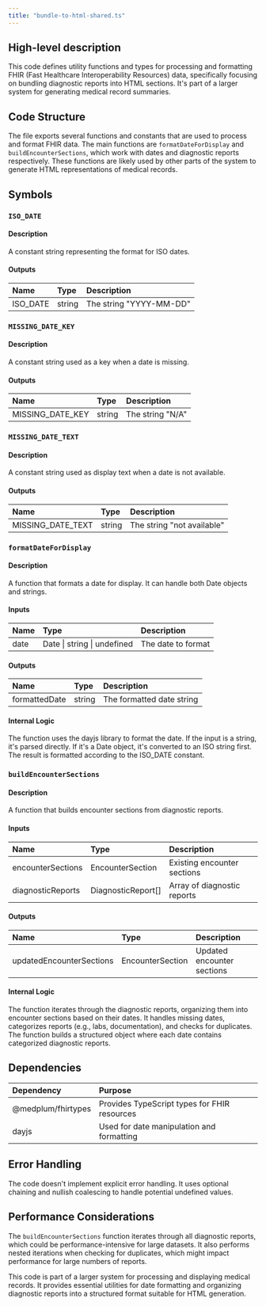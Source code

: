 ```yaml
---
title: "bundle-to-html-shared.ts"
---
```


## High-level description
This code defines utility functions and types for processing and formatting FHIR (Fast Healthcare Interoperability Resources) data, specifically focusing on bundling diagnostic reports into HTML sections. It's part of a larger system for generating medical record summaries.

## Code Structure
The file exports several functions and constants that are used to process and format FHIR data. The main functions are `formatDateForDisplay` and `buildEncounterSections`, which work with dates and diagnostic reports respectively. These functions are likely used by other parts of the system to generate HTML representations of medical records.

## Symbols

### `ISO_DATE`
#### Description
A constant string representing the format for ISO dates.

#### Outputs
| Name | Type | Description |
|:-----|:-----|:------------|
| ISO_DATE | string | The string "YYYY-MM-DD" |

### `MISSING_DATE_KEY`
#### Description
A constant string used as a key when a date is missing.

#### Outputs
| Name | Type | Description |
|:-----|:-----|:------------|
| MISSING_DATE_KEY | string | The string "N/A" |

### `MISSING_DATE_TEXT`
#### Description
A constant string used as display text when a date is not available.

#### Outputs
| Name | Type | Description |
|:-----|:-----|:------------|
| MISSING_DATE_TEXT | string | The string "not available" |

### `formatDateForDisplay`
#### Description
A function that formats a date for display. It can handle both Date objects and strings.

#### Inputs
| Name | Type | Description |
|:-----|:-----|:------------|
| date | Date \| string \| undefined | The date to format |

#### Outputs
| Name | Type | Description |
|:-----|:-----|:------------|
| formattedDate | string | The formatted date string |

#### Internal Logic
The function uses the dayjs library to format the date. If the input is a string, it's parsed directly. If it's a Date object, it's converted to an ISO string first. The result is formatted according to the ISO_DATE constant.

### `buildEncounterSections`
#### Description
A function that builds encounter sections from diagnostic reports.

#### Inputs
| Name | Type | Description |
|:-----|:-----|:------------|
| encounterSections | EncounterSection | Existing encounter sections |
| diagnosticReports | DiagnosticReport[] | Array of diagnostic reports |

#### Outputs
| Name | Type | Description |
|:-----|:-----|:------------|
| updatedEncounterSections | EncounterSection | Updated encounter sections |

#### Internal Logic
The function iterates through the diagnostic reports, organizing them into encounter sections based on their dates. It handles missing dates, categorizes reports (e.g., labs, documentation), and checks for duplicates. The function builds a structured object where each date contains categorized diagnostic reports.

## Dependencies
| Dependency | Purpose |
|:-----------|:--------|
| @medplum/fhirtypes | Provides TypeScript types for FHIR resources |
| dayjs | Used for date manipulation and formatting |

## Error Handling
The code doesn't implement explicit error handling. It uses optional chaining and nullish coalescing to handle potential undefined values.

## Performance Considerations
The `buildEncounterSections` function iterates through all diagnostic reports, which could be performance-intensive for large datasets. It also performs nested iterations when checking for duplicates, which might impact performance for large numbers of reports.

This code is part of a larger system for processing and displaying medical records. It provides essential utilities for date formatting and organizing diagnostic reports into a structured format suitable for HTML generation.